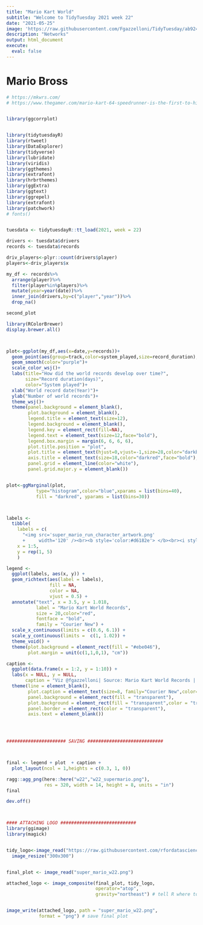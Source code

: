 ```yaml
---
title: "Mario Kart World"
subtitle: "Welcome to TidyTuesday 2021 week 22"
date: "2021-05-25"
image: 'https://raw.githubusercontent.com/Fgazzelloni/TidyTuesday/ab924a20bbe270bab306f4b13df0daaa6e53ffeb/data/2021/w22_mario_kart_world/w22_mario_kart_world.png'
description: "Networks"
output: html_document
execute: 
  eval: false
---
```



# Mario Bross 
```r

# https://mkwrs.com/
# https://www.thegamer.com/mario-kart-64-speedrunner-is-the-first-to-hit-a-190000-trick-breaks-two-world-records-at-once/


library(ggcorrplot)


library(tidytuesdayR)
library(rtweet)
library(DataExplorer)
library(tidyverse)
library(lubridate)
library(viridis)
library(ggthemes)
library(extrafont)
library(hrbrthemes)
library(ggExtra)
library(ggtext)
library(ggrepel)
library(extrafont)
library(patchwork)
# fonts()


tuesdata <- tidytuesdayR::tt_load(2021, week = 22)

drivers <- tuesdata$drivers
records <- tuesdata$records

driv_players<-plyr::count(drivers$player)
players<-driv_players$x

my_df <- records%>%
  arrange(player)%>%
  filter(player%in%players)%>%
  mutate(year=year(date))%>%
  inner_join(drivers,by=c("player","year"))%>%
  drop_na()

second_plot

library(RColorBrewer)
display.brewer.all()



plot<-ggplot(my_df,aes(x=date,y=records))+
  geom_point(aes(group=track,color=system_played,size=record_duration),alpha=0.5)+
  geom_smooth(color="purple")+
  scale_color_wsj()+
  labs(title="How did the world records develop over time?",
       size="Record duration(days)",
       color="System played")+
  xlab("World record date(Year)")+
  ylab("Number of world records")+
  theme_wsj()+
  theme(panel.background = element_blank(),
        plot.background = element_blank(),
        legend.title = element_text(size=12),
        legend.background = element_blank(),
        legend.key = element_rect(fill=NA),
        legend.text = element_text(size=12,face="bold"),
        legend.box.margin = margin(6, 6, 6, 6),
        plot.title.position = "plot",
        plot.title = element_text(hjust=0,vjust=-1,size=28,color="darkblue"),
        axis.title = element_text(size=18,color="darkred",face="bold"),
        panel.grid = element_line(color="white"),
        panel.grid.major.y = element_blank())


plot<-ggMarginal(plot,
           type="histogram",color="blue",xparams = list(bins=40),
           fill = "darkred", yparams = list(bins=30))



labels <-
  tibble(
    labels = c(
      "<img src='super_mario_run_character_artwork.png'
      +     width='120' /><br><b style='color:#d6182e'> </b><br><i style='color:#d6182e'> </i></b>"),
    x = 1:5,
    y = rep(1, 5)
    )

legend <-
  ggplot(labels, aes(x, y)) +
  geom_richtext(aes(label = labels),
                fill = NA,
                color = NA,
                vjust = 0.5) +
  annotate("text", x = 3.5, y = 1.018,
           label = "Mario Kart World Records",
           size = 20,color="red",
           fontface = "bold",
           family = "Courier New") +
  scale_x_continuous(limits = c(0.6, 6.1)) +
  scale_y_continuous(limits =  c(1, 1.02)) +
  theme_void() +
  theme(plot.background = element_rect(fill = "#ebe046"),
        plot.margin = unit(c(1,1,0,1), "cm"))

caption <-
  ggplot(data.frame(x = 1:2, y = 1:10)) +
  labs(x = NULL, y = NULL,
       caption = "Viz @fgazzelloni| Source: Mario Kart World Records | TidyTuesday Week 22")+
  theme(line = element_blank(),
        plot.caption = element_text(size=8, family="Courier New",color="#460046",face="bold"),
        panel.background = element_rect(fill = "transparent"),
        plot.background = element_rect(fill = "transparent",color = "transparent"),
        panel.border = element_rect(color = "transparent"),
        axis.text = element_blank())


 

###################### SAVING ############################



final <- legend + plot  + caption + 
  plot_layout(ncol = 1,heights = c(0.3, 1, 0))

ragg::agg_png(here::here("w22","w22_supermario.png"),
              res = 320, width = 14, height = 8, units = "in")
final

dev.off()



#### ATTACHING LOGO ############################
library(ggimage)
library(magick)


tidy_logo<-image_read("https://raw.githubusercontent.com/rfordatascience/tidytuesday/master/static/plot_logo.png") %>%
  image_resize("300x300")


final_plot <- image_read("super_mario_w22.png")

attached_logo <- image_composite(final_plot, tidy_logo,
                                 operator="atop",
                                 gravity="northeast") # tell R where to put the logo


image_write(attached_logo, path = "super_mario_w22.png",
            format = "png") # save final plot
```
